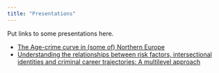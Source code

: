 ```yaml
---
title: "Presentations"
---
```


Put links to some presentations here.

- [The Age-crime curve in (some of) Northern Europe](https://benmatthewsed.github.io/age_crime_curve_europe/age_crime_curve_europe.html#/title-slide)
- [Understanding the relationships between risk factors, intersectional identities and criminal career trajectories: A multilevel approach](https://benmatthewsed.github.io/qstep-nov-2020-exeter/#1)

